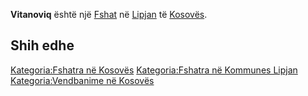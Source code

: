 {{Fshat në Kosovës
 | Emri                = Vitanoviq
| sqi_D_name = Vitanoviq
| sqi_D_FULL_NAME_RO = Vitanoviq
| sqi_D_FULL_NAME_ND_RO = Vitanoviq
| sqi_D_SORT_NAME_RG = VITANOVIQ
| sqi_D_FULL_NAME_RG = Vitanoviq
| sqi_D_FULL_NAME_ND_RG = Vitanoviq
| srp_N_name = Vitanoviće
| srp_N_FULL_NAME_RO = Vitanoviće
| srp_N_FULL_NAME_ND_RO = Vitanovice
| srp_N_SORT_NAME_RG = VITANOVICE
| srp_N_FULL_NAME_RG = Vitanoviće
| srp_N_FULL_NAME_ND_RG = Vitanovice
| srp_NS_name = Витановиће
| srp_NS_FULL_NAME_RO = Витановиће
| srp_NS_FULL_NAME_ND_RO = Витановиће
| srp_NS_SORT_NAME_RG = ВИТАНОВИЋЕ
| srp_NS_FULL_NAME_RG = Витановиће
| srp_NS_FULL_NAME_ND_RG = Витановиће
| srp_V_name = Vitanovići
| srp_V_FULL_NAME_RO = Vitanovići
| srp_V_FULL_NAME_ND_RO = Vitanovici
| srp_V_SORT_NAME_RG = VITANOVICI
| srp_V_FULL_NAME_RG = Vitanovići
| srp_V_FULL_NAME_ND_RG = Vitanovici

 | Emri (Rasa dhanore) = 
 | Figura              = 
 | Shteti              = Kosovo
 | Komuna              = Lipjan
 | Kodi postar         = 
 | Sipërfaqja          = 

 | Popullsia           = 

 | Regj. i popullsisë  = 
 | Dend. e popullsisë  = 
 | Faqja zyrtare       = 
 <!--- Koordinatat ----> 
 | Gjerësia            = 43.181111
 | Gjatësia            = 20.789722
 | Lartësia            = 
}}
'''Vitanoviq''' është një [[Fshat]] në [[Lipjan]] të [[Kosovës]].

<!-- == Gjeografia == -->
<!-- == Historia == -->
<!-- == Demografia == -->
== Shih edhe ==
{{Komuna Lipjan}}
{{Kosovo-Administrata-Cung}}

[[Kategoria:Fshatra në Kosovës]]
[[Kategoria:Fshatra në Kommunes Lipjan]]
[[Kategoria:Vendbanime në Kosovës]]